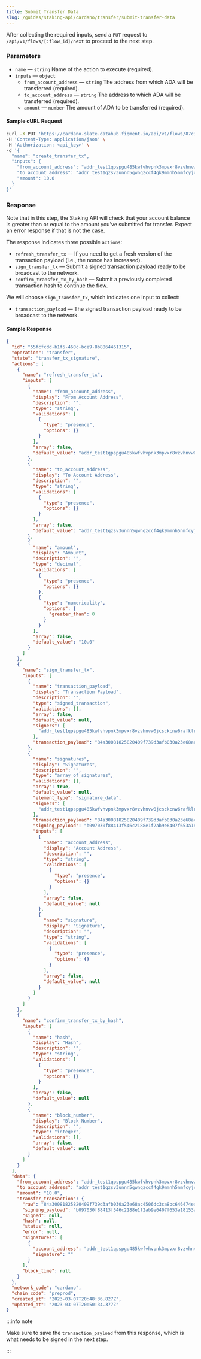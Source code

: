 ```yaml
---
title: Submit Transfer Data
slug: /guides/staking-api/cardano/transfer/submit-transfer-data
---
```


After collecting the required inputs, send a `PUT` request to `/api/v1/flows/[:flow_id]/next` to proceed to the next step.

### Parameters

- `name` &mdash; `string` Name of the action to execute (required).
- `inputs` &mdash; `object`
  - `from_account_address` &mdash; `string` The address from which ADA will be transferred (required).
  - `to_account_address` &mdash; `string` The address to which ADA will be transferred (required).
  - `amount` &mdash; `number` The amount of ADA to be transferred (required).

#### Sample cURL Request

```bash {5-10}
curl -X PUT 'https://cardano-slate.datahub.figment.io/api/v1/flows/87c3dd5f-bcbe-7934-92bd-1da47d5aca7e/next' \
-H 'Content-Type: application/json' \
-H 'Authorization: <api_key>' \
-d '{
  "name": "create_transfer_tx",
  "inputs": {
    "from_account_address": "addr_test1qpspgu485kwfvhvpnk3mpvxr8vzvhnvw0jcsckcnw6rafklrhsw5y2xnks9h9x5k6l7wyjdwumqggtnvrn3dyjtt28rs0ekrpd",
    "to_account_address": "addr_test1qzsv3unnn5gwnqzccf4gk9mmnh5nmfcyjcckhzxjfpv59q9xfu7p7cvhrg6eh374ps852jxq7qzgfjwgknn36ggkdwrsc945zx",
    "amount": 10.0
  }
}'
```

### Response

Note that in this step, the Staking API will check that your account balance is greater than or equal to the amount you've submitted for transfer.
Expect an error response if that is not the case.

The response indicates three possible `actions`:

- `refresh_transfer_tx` &mdash; If you need to get a fresh version of the transaction payload (i.e., the nonce has increased).
- `sign_transfer_tx` &mdash; Submit a signed transaction payload ready to be broadcast to the network.
- `confirm_transfer_tx_by_hash` &mdash; Submit a previously completed transaction hash to continue the flow.

We will choose `sign_transfer_tx`, which indicates one input to collect:

- `transaction_payload` &mdash; The signed transaction payload ready to be broadcast to the network.

#### Sample Response

```json {4,7,10,25,40,63,66,78,132,135}
{
  "id": "55fcfcdd-b1f5-460c-bce9-8b8864461315",
  "operation": "transfer",
  "state": "transfer_tx_signature",
  "actions": [
    {
      "name": "refresh_transfer_tx",
      "inputs": [
        {
          "name": "from_account_address",
          "display": "From Account Address",
          "description": "",
          "type": "string",
          "validations": [
            {
              "type": "presence",
              "options": {}
            }
          ],
          "array": false,
          "default_value": "addr_test1qpspgu485kwfvhvpnk3mpvxr8vzvhnvw0jcsckcnw6rafklrhsw5y2xnks9h9x5k6l7wyjdwumqggtnvrn3dyjtt28rs0ekrpd"
        },
        {
          "name": "to_account_address",
          "display": "To Account Address",
          "description": "",
          "type": "string",
          "validations": [
            {
              "type": "presence",
              "options": {}
            }
          ],
          "array": false,
          "default_value": "addr_test1qzsv3unnn5gwnqzccf4gk9mmnh5nmfcyjcckhzxjfpv59q9xfu7p7cvhrg6eh374ps852jxq7qzgfjwgknn36ggkdwrsc945zx"
        },
        {
          "name": "amount",
          "display": "Amount",
          "description": "",
          "type": "decimal",
          "validations": [
            {
              "type": "presence",
              "options": {}
            },
            {
              "type": "numericality",
              "options": {
                "greater_than": 0
              }
            }
          ],
          "array": false,
          "default_value": "10.0"
        }
      ]
    },
    {
      "name": "sign_transfer_tx",
      "inputs": [
        {
          "name": "transaction_payload",
          "display": "Transaction Payload",
          "description": "",
          "type": "signed_transaction",
          "validations": [],
          "array": false,
          "default_value": null,
          "signers": [
            "addr_test1qpspgu485kwfvhvpnk3mpvxr8vzvhnvw0jcsckcnw6rafklrhsw5y2xnks9h9x5k6l7wyjdwumqggtnvrn3dyjtt28rs0ekrpd"
          ],
          "transaction_payload": "84a30081825820409f739d3afb030a23e68ac4506dc3ca8bc646474ea4450568e7dad51fd38b3600018282583900a0c8f2739d10e98058c26a8b177b9de93da70496316b88d248594280a64f3c1f61971a359bc7d50c0f4548c0f00484c9c8b4e71d21166b871a0098968082583900601472a7a59c965d819da3b0b0c33b04cbcd8e7cb10c5b137687d4dbe3bc1d4228d3b40b729a96d7fce249aee6c0842e6c1ce2d2496b51c71a05370815021a00029075a0f5f6"
        },
        {
          "name": "signatures",
          "display": "Signatures",
          "description": "",
          "type": "array_of_signatures",
          "validations": [],
          "array": true,
          "default_value": null,
          "element_type": "signature_data",
          "signers": [
            "addr_test1qpspgu485kwfvhvpnk3mpvxr8vzvhnvw0jcsckcnw6rafklrhsw5y2xnks9h9x5k6l7wyjdwumqggtnvrn3dyjtt28rs0ekrpd"
          ],
          "transaction_payload": "84a30081825820409f739d3afb030a23e68ac4506dc3ca8bc646474ea4450568e7dad51fd38b3600018282583900a0c8f2739d10e98058c26a8b177b9de93da70496316b88d248594280a64f3c1f61971a359bc7d50c0f4548c0f00484c9c8b4e71d21166b871a0098968082583900601472a7a59c965d819da3b0b0c33b04cbcd8e7cb10c5b137687d4dbe3bc1d4228d3b40b729a96d7fce249aee6c0842e6c1ce2d2496b51c71a05370815021a00029075a0f5f6",
          "signing_payload": "b097030f88413f546c2188e1f2ab9e6407f653a18153a501f1d05b062538be6e",
          "inputs": [
            {
              "name": "account_address",
              "display": "Account Address",
              "description": "",
              "type": "string",
              "validations": [
                {
                  "type": "presence",
                  "options": {}
                }
              ],
              "array": false,
              "default_value": null
            },
            {
              "name": "signature",
              "display": "Signature",
              "description": "",
              "type": "string",
              "validations": [
                {
                  "type": "presence",
                  "options": {}
                }
              ],
              "array": false,
              "default_value": null
            }
          ]
        }
      ]
    },
    {
      "name": "confirm_transfer_tx_by_hash",
      "inputs": [
        {
          "name": "hash",
          "display": "Hash",
          "description": "",
          "type": "string",
          "validations": [
            {
              "type": "presence",
              "options": {}
            }
          ],
          "array": false,
          "default_value": null
        },
        {
          "name": "block_number",
          "display": "Block Number",
          "description": "",
          "type": "integer",
          "validations": [],
          "array": false,
          "default_value": null
        }
      ]
    }
  ],
  "data": {
    "from_account_address": "addr_test1qpspgu485kwfvhvpnk3mpvxr8vzvhnvw0jcsckcnw6rafklrhsw5y2xnks9h9x5k6l7wyjdwumqggtnvrn3dyjtt28rs0ekrpd",
    "to_account_address": "addr_test1qzsv3unnn5gwnqzccf4gk9mmnh5nmfcyjcckhzxjfpv59q9xfu7p7cvhrg6eh374ps852jxq7qzgfjwgknn36ggkdwrsc945zx",
    "amount": "10.0",
    "transfer_transaction": {
      "raw": "84a30081825820409f739d3afb030a23e68ac4506dc3ca8bc646474ea4450568e7dad51fd38b3600018282583900a0c8f2739d10e98058c26a8b177b9de93da70496316b88d248594280a64f3c1f61971a359bc7d50c0f4548c0f00484c9c8b4e71d21166b871a0098968082583900601472a7a59c965d819da3b0b0c33b04cbcd8e7cb10c5b137687d4dbe3bc1d4228d3b40b729a96d7fce249aee6c0842e6c1ce2d2496b51c71a05370815021a00029075a0f5f6",
      "signing_payload": "b097030f88413f546c2188e1f2ab9e6407f653a18153a501f1d05b062538be6e",
      "signed": null,
      "hash": null,
      "status": null,
      "error": null,
      "signatures": [
        {
          "account_address": "addr_test1qpspgu485kwfvhvpnk3mpvxr8vzvhnvw0jcsckcnw6rafklrhsw5y2xnks9h9x5k6l7wyjdwumqggtnvrn3dyjtt28rs0ekrpd",
          "signature": ""
        }
      ],
      "block_time": null
    }
  },
  "network_code": "cardano",
  "chain_code": "preprod",
  "created_at": "2023-03-07T20:48:36.827Z",
  "updated_at": "2023-03-07T20:50:34.377Z"
}
```

:::info note

Make sure to save the `transaction_payload` from this response, which is what needs to be signed in the next step.

:::
